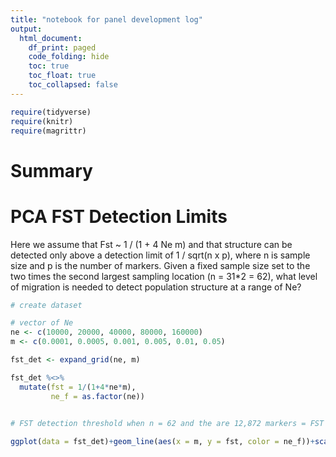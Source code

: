 ```yaml
---
title: "notebook for panel development log"
output:
  html_document:
    df_print: paged
    code_folding: hide
    toc: true
    toc_float: true
    toc_collapsed: false
---
```


```r
require(tidyverse)
require(knitr)
require(magrittr)
```

# Summary

# PCA FST Detection Limits

Here we assume that Fst ~ 1 / (1 + 4 Ne m) and that structure can be detected only above a detection limit of 1 / sqrt(n x p), where n is sample size and p is the number of markers. Given a fixed sample size set to the two times the second largest sampling location (n = 31*2 = 62), what level of migration is needed to detect population structure at a range of Ne?

```r
# create dataset

# vector of Ne
ne <- c(10000, 20000, 40000, 80000, 160000)
m <- c(0.0001, 0.0005, 0.001, 0.005, 0.01, 0.05)

fst_det <- expand_grid(ne, m)

fst_det %<>%
  mutate(fst = 1/(1+4*ne*m),
         ne_f = as.factor(ne)) 
  

# FST detection threshold when n = 62 and the are 12,872 markers = FST = 0.0011

ggplot(data = fst_det)+geom_line(aes(x = m, y = fst, color = ne_f))+scale_x_log10(labels = scales::comma)+scale_y_log10(labels = scales::comma)+geom_hline(aes(yintercept = 0.0011), linetype = 2, color = "red")+geom_hline(aes(yintercept = 0.0056), linetype = 2, color = "blue")+theme_bw()+guides(color=guide_legend(title="Effective Population Size"))
```


